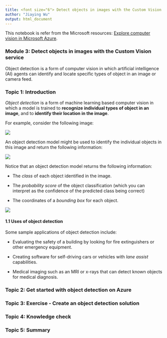 ```yaml
---
title: <font size="6"> Detect objects in images with the Custom Vision service </font>
author: "Jiaying Wu"
output: html_document
---
```


This notebook is refer from the Microsoft resources: [Explore computer vision in Microsoft Azure](https://docs.microsoft.com/en-gb/learn/paths/explore-computer-vision-microsoft-azure/).

### Module 3: Detect objects in images with the Custom Vision service

Object detection is a form of computer vision in which artificial intelligence (AI) agents can identify and locate specific types of object in an image or camera feed.

### Topic 1: Introduction

*Object detection* is a form of machine learning based computer vision in which a model is trained to **recognize individual types of object in an image**, and to **identify their location in the image**.

For example, consider the following image:

![](https://docs.microsoft.com/en-gb/learn/wwl-data-ai/detect-objects-images-custom-vision/media/produce.png)

An object detection model might be used to identify the individual objects in this image and return the following information:

![](https://docs.microsoft.com/en-gb/learn/wwl-data-ai/detect-objects-images-custom-vision/media/produce-objects.png)

Notice that an object detection model returns the following information:

- The *class* of each object identified in the image.

- The *probability score* of the object classification (which you can interpret as the confidence of the predicted class being correct)

- The coordinates of a *bounding box* for each object.

![](image/AI8_diff_classify_detect.png)

#### 1.1 Uses of object detection

Some sample applications of object detection include:

- Evaluating the safety of a building by looking for fire extinguishers or other emergency equipment.

- Creating software for self-driving cars or vehicles with *lane assist* capabilities.

- Medical imaging such as an MRI or x-rays that can detect known objects for medical diagnosis.


### Topic 2: Get started with object detection on Azure








### Topic 3: Exercise - Create an object detection solution






### Topic 4: Knowledge check







### Topic 5: Summary








